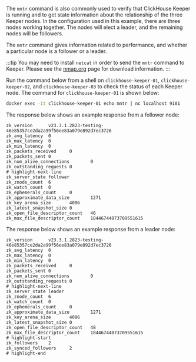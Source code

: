 The `mntr` command is also commonly used to verify that ClickHouse Keeper is
running and to get state information about the relationship of the three Keeper nodes.
In the configuration used in this example, there are three nodes working together.
The nodes will elect a leader, and the remaining nodes will be followers.

The `mntr` command gives information related to performance, and whether a particular
node is a follower or a leader.

:::tip
You may need to install `netcat` in order to send the `mntr` command to Keeper.
Please see the [nmap.org](https://nmap.org/ncat/) page for download information.
:::

Run the command below from a shell on `clickhouse-keeper-01`, `clickhouse-keeper-02`, and
`clickhouse-keeper-03` to check the status of each Keeper node. The command
for `clickhouse-keeper-01` is shown below:

```bash
docker exec -it clickhouse-keeper-01 echo mntr | nc localhost 9181
```

The response below shows an example response from a follower node:

```response title="Response"
zk_version      v23.3.1.2823-testing-46e85357ce2da2a99f56ee83a079e892d7ec3726
zk_avg_latency  0
zk_max_latency  0
zk_min_latency  0
zk_packets_received     0
zk_packets_sent 0
zk_num_alive_connections        0
zk_outstanding_requests 0
# highlight-next-line
zk_server_state follower
zk_znode_count  6
zk_watch_count  0
zk_ephemerals_count     0
zk_approximate_data_size        1271
zk_key_arena_size       4096
zk_latest_snapshot_size 0
zk_open_file_descriptor_count   46
zk_max_file_descriptor_count    18446744073709551615
```

The response below shows an example response from a leader node:

```response title="Response"
zk_version      v23.3.1.2823-testing-46e85357ce2da2a99f56ee83a079e892d7ec3726
zk_avg_latency  0
zk_max_latency  0
zk_min_latency  0
zk_packets_received     0
zk_packets_sent 0
zk_num_alive_connections        0
zk_outstanding_requests 0
# highlight-next-line
zk_server_state leader
zk_znode_count  6
zk_watch_count  0
zk_ephemerals_count     0
zk_approximate_data_size        1271
zk_key_arena_size       4096
zk_latest_snapshot_size 0
zk_open_file_descriptor_count   48
zk_max_file_descriptor_count    18446744073709551615
# highlight-start
zk_followers    2
zk_synced_followers     2
# highlight-end
```